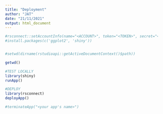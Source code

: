 ---
title: "Deployment"
author: "JAT"
date: "21/11/2021"
output: html_document
---

```{r}

#rsconnect::setAccountInfo(name="<ACCOUNT>", token="<TOKEN>", secret="<SECRET>")
#install.packages(c('ggplot2', 'shiny'))


#setwd(dirname(rstudioapi::getActiveDocumentContext()$path))

getwd()

#TEST LOCALLY
library(shiny)
runApp()

#DEPLOY
library(rsconnect)
deployApp()

#terminateApp("<your app's name>")


```